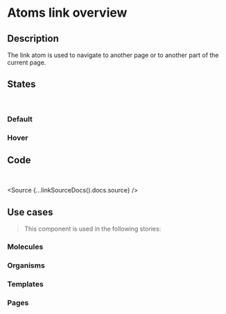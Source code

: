 
<Meta title="Atoms/Link/Overview" />

# Atoms link overview

## Description

The link atom is used to navigate to another page or to another part of the current page.

## States

<br />

### Default

<Canvas>
  <Story id="atoms-link--link"></Story>
</Canvas>

### Hover

<Canvas>
  <Story id="atoms-link--link-hover"></Story>
</Canvas>

## Code

<br />

<Source {...linkSourceDocs().docs.source} />

## Use cases

> This component is used in the following stories:

### Molecules

### Organisms

### Templates

### Pages
